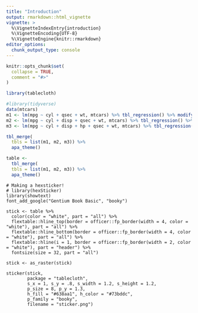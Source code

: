 ```yaml
---
title: "Introduction"
output: rmarkdown::html_vignette
vignette: >
  %\VignetteIndexEntry{introduction}
  %\VignetteEncoding{UTF-8}
  %\VignetteEngine{knitr::rmarkdown}
editor_options: 
  chunk_output_type: console
---
```


```r
knitr::opts_chunk$set(
  collapse = TRUE,
  comment = "#>"
)
```

```r
library(tablecloth)
```

```r
#library(tidyverse)
data(mtcars)
m1 <- lm(mpg ~ cyl + qsec + wt, mtcars) %>% tbl_regression() %>% modify_column_hide(column = ci) 
m2 <- lm(mpg ~ cyl + disp + qsec + wt, mtcars) %>% tbl_regression() %>% modify_column_hide(column = ci) 
m3 <- lm(mpg ~ cyl + disp + hp + qsec + wt, mtcars) %>% tbl_regression() %>% modify_column_hide(column = ci) 

tbl_merge(
  tbls = list(m1, m2, m3)) %>%
  apa_theme()

table <- 
  tbl_merge(
  tbls = list(m1, m2, m3)) %>%
  apa_theme()
```

```
# Making a hexsticker!
# library(hexSticker)
library(showtext)
font_add_google("Gentium Book Basic", "booky")

stick <- table %>% 
  color(color = "white", part = "all") %>%
  flextable::hline_top(border = officer::fp_border(width = 4, color = "white"), part = "all") %>% 
  flextable::hline_bottom(border = officer::fp_border(width = 4, color = "white"), part = "all") %>% 
  flextable::hline(i = 1, border = officer::fp_border(width = 2, color = "white"), part = "header") %>%
  fontsize(size = 32, part = "all")

stick <- as_raster(stick)

sticker(stick,
        package = "tablecloth",
        s_x = 1, s_y = .8, s_width = 1.2, s_height = 1.2,
        p_size = 8, p_y = 1.3,
        h_fill = "#638aa1", h_color = "#73bddc",
        p_family = "booky",
        filename = "sticker.png")
```
